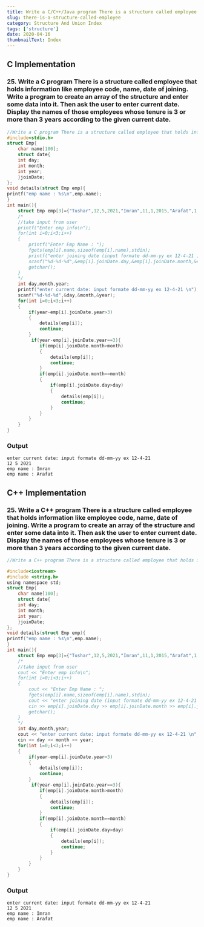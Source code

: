 ```yaml
---
title: Write a C/C++/Java program There is a structure called employee that holds information like employee code, name, date of joining. Write a program to create an array of the structure and enter some data into it. Then ask the user to enter current date. Display the names of those employees whose tenure is 3 or more than 3 years according to the given current date.
slug: there-is-a-structure-called-employee
category: Structure And Union Index
tags: ['structure']
date: 2020-04-16
thumbnailText: Index
---
```


## C Implementation
### 25. Write a C program There is a structure called employee that holds information like employee code, name, date of joining. Write a program to create an array of the structure and enter some data into it. Then ask the user to enter current date. Display the names of those employees whose tenure is 3 or more than 3 years according to the given current date.
```c
//Write a C program There is a structure called employee that holds information like employee code, name, date of joining. Write a program to create an array of the structure and enter some data into it. Then ask the user to enter current date. Display the names of those employees whose tenure is 3 or more than 3 years according to the given current date.
#include<stdio.h>
struct Emp{
    char name[100];
    struct date{
    int day;
    int month;
    int year;
    }joinDate;
};
void details(struct Emp emp){
printf("emp name : %s\n",emp.name);
}
int main(){
    struct Emp emp[3]={"Tushar",12,5,2021,"Imran",11,1,2015,"Arafat",1,1,2010};
    /*
    //take input from user
    printf("Enter emp info\n");
    for(int i=0;i<3;i++)
    {
        printf("Enter Emp Name : ");
        fgets(emp[i].name,sizeof(emp[i].name),stdin);
        printf("enter joining date (input formate dd-mm-yy ex 12-4-21 )\n");
        scanf("%d-%d-%d",&emp[i].joinDate.day,&emp[i].joinDate.month,&emp[i].joinDate.year);
        getchar();
    }
    */
    int day,month,year;
    printf("enter current date: input formate dd-mm-yy ex 12-4-21 \n");
    scanf("%d-%d-%d",&day,&month,&year);
    for(int i=0;i<3;i++)
    {
        if(year-emp[i].joinDate.year>3)
        {
            details(emp[i]);
            continue;
        }
         if(year-emp[i].joinDate.year==3){
            if(emp[i].joinDate.month>month)
            {
                details(emp[i]);
                continue;
            }
            if(emp[i].joinDate.month==month)
            {
                if(emp[i].joinDate.day>day)
                {
                    details(emp[i]);
                    continue;
                }
            }
        }
    }
}
```
### Output
```
enter current date: input formate dd-mm-yy ex 12-4-21
12 5 2021
emp name : Imran
emp name : Arafat
```

## C++ Implementation
### 25. Write a C++ program There is a structure called employee that holds information like employee code, name, date of joining. Write a program to create an array of the structure and enter some data into it. Then ask the user to enter current date. Display the names of those employees whose tenure is 3 or more than 3 years according to the given current date.
```c
//Write a C++ program There is a structure called employee that holds information like employee code, name, date of joining. Write a program to create an array of the structure and enter some data into it. Then ask the user to enter current date. Display the names of those employees whose tenure is 3 or more than 3 years according to the given current date.

#include<iostream>
#include <string.h>
using namespace std;
struct Emp{
    char name[100];
    struct date{
    int day;
    int month;
    int year;
    }joinDate;
};
void details(struct Emp emp){
printf("emp name : %s\n",emp.name);
}
int main(){
    struct Emp emp[3]={"Tushar",12,5,2021,"Imran",11,1,2015,"Arafat",1,1,2010};
    /*
    //take input from user
    cout << "Enter emp info\n";
    for(int i=0;i<3;i++)
    {
        cout << "Enter Emp Name : ";
        fgets(emp[i].name,sizeof(emp[i].name),stdin);
        cout << "enter joining date (input formate dd-mm-yy ex 12-4-21 )\n";
        cin >> emp[i].joinDate.day >> emp[i].joinDate.month >> emp[i].joinDate.year;
        getchar();
    }
    */
    int day,month,year;
    cout << "enter current date: input formate dd-mm-yy ex 12-4-21 \n";
    cin >> day >> month >> year;
    for(int i=0;i<3;i++)
    {
        if(year-emp[i].joinDate.year>3)
        {
            details(emp[i]);
            continue;
        }
         if(year-emp[i].joinDate.year==3){
            if(emp[i].joinDate.month>month)
            {
                details(emp[i]);
                continue;
            }
            if(emp[i].joinDate.month==month)
            {
                if(emp[i].joinDate.day>day)
                {
                    details(emp[i]);
                    continue;
                }
            }
        }
    }
}
```
### Output
```
enter current date: input formate dd-mm-yy ex 12-4-21
12 5 2021
emp name : Imran
emp name : Arafat
```
